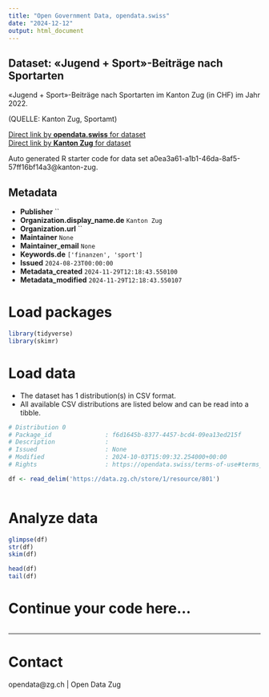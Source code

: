 ```yaml
---
title: "Open Government Data, opendata.swiss"
date: "2024-12-12"
output: html_document
---
```


## Dataset: «Jugend + Sport»-Beiträge nach Sportarten

«Jugend + Sport»-Beiträge nach Sportarten im Kanton Zug (in CHF) im Jahr 2022.

(QUELLE: Kanton Zug, Sportamt)

[Direct link by **opendata.swiss** for dataset](https://opendata.swiss/de/dataset/jugend-sport-beitrage-nach-sportarten)<br>
[Direct link by **Kanton Zug** for dataset](https://www.zg.ch/behoerden/gesundheitsdirektion/statistikfachstelle/themen/16-sport-und-kultur/16-sport)

Auto generated R starter code for data set a0ea3a61-a1b1-46da-8af5-57ff16bf14a3@kanton-zug.

## Metadata

- **Publisher** ``
- **Organization.display_name.de** `Kanton Zug`
- **Organization.url** ``
- **Maintainer** `None`
- **Maintainer_email** `None`
- **Keywords.de** `['finanzen', 'sport']`
- **Issued** `2024-08-23T00:00:00`
- **Metadata_created** `2024-11-29T12:18:43.550100`
- **Metadata_modified** `2024-11-29T12:18:43.550107`


# Load packages

```r

library(tidyverse)
library(skimr)

```

# Load data

-   The dataset has 1 distribution(s) in CSV format.
-   All available CSV distributions are listed below and can be read into a tibble.

```r

# Distribution 0
# Package_id               : f6d1645b-8377-4457-bcd4-09ea13ed215f
# Description              : 
# Issued                   : None
# Modified                 : 2024-10-03T15:09:32.254000+00:00
# Rights                   : https://opendata.swiss/terms-of-use#terms_by

df <- read_delim('https://data.zg.ch/store/1/resource/801')



```

# Analyze data

```r

glimpse(df)
str(df)
skim(df)

head(df)
tail(df)

```

# Continue your code here...

```r

```

------------------------------------------------------------------------

# Contact

opendata@zg.ch | Open Data Zug
